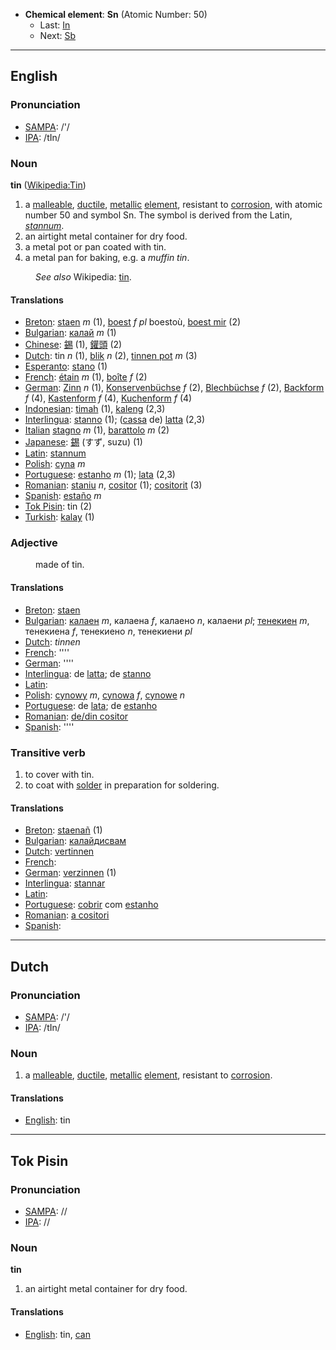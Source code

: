 *'''Chemical element''': '''Sn''' (Atomic Number: 50)
**Last: [[Indium|In]]
**Next: [[Antimony|Sb]]
----
==English==
===Pronunciation===
*[[w:SAMPA|SAMPA]]: /'/
*[[w:IPA|IPA]]: /tIn/

===Noun===
'''tin''' ([[en:Tin|Wikipedia:Tin]])

#a [[malleable]], [[ductile]], [[metal]]lic [[element]], resistant to [[corrosion]], with atomic number 50 and symbol Sn.  The symbol is derived from the Latin, ''[[stannum]]''.
#an airtight metal container for dry food.
#a metal pot or pan coated with tin.
#a metal pan for baking, e.g. a ''muffin tin''.
:''See also'' Wikipedia: [[w:tin|tin]].

====Translations====
*[[Breton]]: [[staen]] ''m'' (1), [[boest]] ''f  pl'' boestoù, [[boest mir]] (2)
*[[Bulgarian]]: [[калай]] ''m'' (1)
*[[Chinese]]: [[錫]] (1), [[鑵頭]] (2)
*[[Dutch]]: tin ''n'' (1), [[blik]] ''n'' (2), [[tinnen pot]] ''m'' (3)
*[[Esperanto]]: [[stano]] (1)
*[[French]]: [[étain]] ''m'' (1), [[boîte]] ''f'' (2)
*[[German]]: [[Zinn]] ''n'' (1), [[Konservenbüchse]] ''f'' (2), [[Blechbüchse]] ''f'' (2), [[Backform]] ''f'' (4), [[Kastenform]] ''f'' (4), [[Kuchenform]] ''f'' (4)
*[[Indonesian]]: [[timah]] (1), [[kaleng]] (2,3)
*[[Interlingua]]: [[stanno]] (1); ([[cassa]] de) [[latta]] (2,3)
*[[Italian]] [[stagno]] ''m'' (1), [[barattolo]] ''m'' (2)
*[[Japanese]]: [[錫]] (すず, suzu) (1)
*[[Latin]]: [[stannum]]
*[[Polish]]:  [[cyna]] ''m''
*[[Portuguese]]: [[estanho]] ''m'' (1); [[lata]] (2,3)
*[[Romanian]]: [[staniu]] ''n'', [[cositor]] (1); [[cositorit]] (3)
*[[Spanish]]: [[estaño]] ''m''
*[[Tok Pisin]]:  tin (2)
*[[Turkish]]: [[kalay]] (1)

===Adjective===
:made of tin.

====Translations====
*[[Breton]]: [[staen]]
*[[Bulgarian]]: [[калаен]] ''m'', калаена ''f'', калаено ''n'', калаени ''pl''; [[тенекиен]] ''m'', тенекиена ''f'', тенекиено ''n'', тенекиени ''pl''
*[[Dutch]]: [[]] ''tinnen''
*[[French]]: [[]] ''''
*[[German]]: [[]] ''''
*[[Interlingua]]: de [[latta]]; de [[stanno]]
*[[Latin]]: [[]]
*[[Polish]]:  [[cynowy]] ''m'', [[cynowa]] ''f'', [[cynowe]] ''n''
*[[Portuguese]]: de [[lata]]; de [[estanho]]
*[[Romanian]]: [[de/din cositor]]
*[[Spanish]]: [[]] ''''

===Transitive verb===
#to cover with tin.
#to coat with [[solder]] in preparation for soldering.

====Translations====
*[[Breton]]: [[staenañ]] (1)
*[[Bulgarian]]: [[калайдисвам]]
*[[Dutch]]: [[vertinnen]]
*[[French]]: [[]]
*[[German]]: [[verzinnen]] (1)
*[[Interlingua]]: [[stannar]]
*[[Latin]]: [[]]
*[[Portuguese]]: [[cobrir]] com [[estanho]]
*[[Romanian]]: [[a cositori]]
*[[Spanish]]: [[]]

----

==Dutch==

===Pronunciation===
*[[w:SAMPA|SAMPA]]: /'/
*[[w:IPA|IPA]]: /tIn/

===Noun===
#a [[malleable]], [[ductile]], [[metal]]lic [[element]], resistant to [[corrosion]]. 

====Translations====
*[[English]]: tin

----

==Tok Pisin==
===Pronunciation===
*[[w:SAMPA|SAMPA]]: //
*[[w:IPA|IPA]]: //

===Noun===
'''tin'''

#an airtight metal container for dry food.

====Translations====

*[[English]]: tin, [[can]]